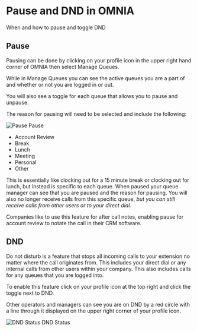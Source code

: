 # Pause and DND in OMNIA

When and how to pause and toggle DND

## Pause

Pausing can be done by clicking on your profile icon in the upper right hand corner of OMNIA then select Manage Queues.

While in Manage Queues you can see the active queues you are a part of and whether or not you are logged in or out.

You will also see a toggle for each queue that allows you to pause and unpause.

The reason for pausing will need to be selected and include the following:

<div className="flex flex-col items-center">
  <img src="/images/general/pause-and-dnd/image 1.webp" alt="Pause" />
  <span>Pause</span>
</div>

<ul>
  <li>Account Review</li>
  <li>Break</li>
  <li>Lunch</li>
  <li>Meeting</li>
  <li>Personal</li>
  <li>Other</li>
</ul>

This is essentially like clocking out for a 15 minute break or clocking out for lunch, but instead is specific to each queue. When paused your queue manager can see that you are paused and the reason for pausing. You will also no longer receive calls from this specific queue, _but you can still receive calls from other users or to your direct dial._

Companies like to use this feature for after call notes, enabling pause for account review to notate the call in their CRM software.

## DND

Do not disturb is a feature that stops all incoming calls to your extension no matter where the call originates from. This includes your direct dial or any internal calls from other users within your company. This also includes calls for any queues that you are logged into.

To enable this feature click on your profile icon at the top right and click the toggle next to DND.

Other operators and managers can see you are on DND by a red circle with a line through it displayed on the upper right corner of your profile icon.

<div className="flex flex-col items-center">
  <img src="/images/general/pause-and-dnd/image 2.webp" alt="DND Status" />
  <span>DND Status</span>
</div>

